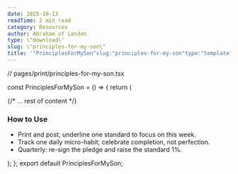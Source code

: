 ```yaml
---
date: 2025-10-13
readTime: 2 min read
category: Resources
author: Abraham of London
type: \"download\"
slug: \"principles-for-my-son\"
title: '"PrinciplesForMySon"slug:"principles-for-my-son"type:"template"slug:"principles-for-my-son"type:"Download"title:"PrinciplesForMySon"date:2025-10-13author:"AbrahamofLondon"readTime:2minreadcategory:"Resources"'
---
```


// pages/print/principles-for-my-son.tsx

const PrinciplesForMySon = () => {
return (

<BrandFrame title="Principles for My Son" subtitle="Twelve standards. One fatherson pledge. Reviewed weekly, renewed quarterly.">
  {/* ... rest of content */}
  <h3 className="mt-10">How to Use</h3>
  <ul className="list-disc pl-5 space-y-2">
    <li>Print and post; underline one standard to focus on this week.</li>
    <li>Track one daily micro-habit; celebrate completion, not perfection.</li>
    <li>Quarterly: re-sign the pledge and raise the standard 1%.</li>
  </ul>
</BrandFrame>
); }; export default PrinciplesForMySon;
